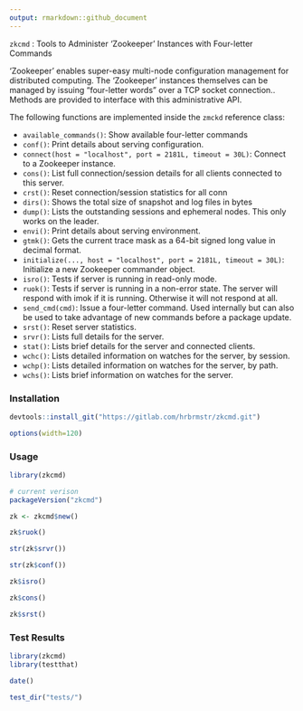 ```yaml
---
output: rmarkdown::github_document
---
```


`zkcmd` : Tools to Administer 'Zookeeper' Instances with Four-letter Commands

'Zookeeper' enables super-easy multi-node configuration management for distributed
computing. The 'Zookeeper' instances themselves can be managed by issuing "four-letter
words" over a TCP socket connection.. Methods are provided to interface with this
administrative API.

The following functions are implemented inside the `zmckd` reference class:

- `available_commands()`: Show available four-letter commands
- `conf()`: Print details about serving configuration.
- `connect(host = "localhost", port = 2181L, timeout = 30L)`: Connect to a Zookeeper instance.
- `cons()`: List full connection/session details for all clients connected to this server.
- `crst()`: Reset connection/session statistics for all conn
- `dirs()`: Shows the total size of snapshot and log files in bytes
- `dump()`: Lists the outstanding sessions and ephemeral nodes. This only works on the leader.
- `envi()`: Print details about serving environment.
- `gtmk()`: Gets the current trace mask as a 64-bit signed long value in decimal format.
- `initialize(..., host = "localhost", port = 2181L, timeout = 30L)`: Initialize a new Zookeeper commander object.
- `isro()`: Tests if server is running in read-only mode.
- `ruok()`: Tests if server is running in a non-error state. The server will respond with imok if it is running. Otherwise it will not respond at all.
- `send_cmd(cmd)`: Issue a four-letter command. Used internally but can also be used to take advantage of new commands before a package update.
- `srst()`: Reset server statistics.
- `srvr()`: Lists full details for the server.
- `stat()`: Lists brief details for the server and connected clients.
- `wchc()`: Lists detailed information on watches for the server, by session.
- `wchp()`: Lists detailed information on watches for the server, by path.
- `wchs()`: Lists brief information on watches for the server.

### Installation

```r
devtools::install_git("https://gitlab.com/hrbrmstr/zkcmd.git")
```

```r
options(width=120)
```

### Usage

```r
library(zkcmd)

# current verison
packageVersion("zkcmd")

zk <- zkcmd$new()

zk$ruok()

str(zk$srvr())

str(zk$conf())

zk$isro()

zk$cons()

zk$srst()
```

### Test Results

```r
library(zkcmd)
library(testthat)

date()

test_dir("tests/")
```

